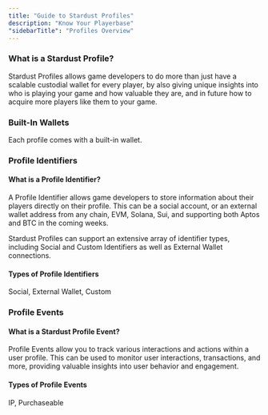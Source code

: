 ```yaml
---
title: "Guide to Stardust Profiles"
description: "Know Your Playerbase"
"sidebarTitle": "Profiles Overview"
---
```

### What is a Stardust Profile?
Stardust Profiles allows game developers to do more than just have a scalable custodial wallet for every player, by also giving unique insights into who is playing your game and how valuable they are, and in future how to acquire more players like them to your game. 

<CardGroup cols={3}>
<Card title="Understand who is playing your game" icon="address-card" iconType="duotone">
</Card>
<Card title="Leverage this data to grow your game with Stardust UA" icon="display-chart-up-circle-dollar" iconType="duotone">
</Card>
<Card title="Build player wallet controls securely into your game client" icon="key" iconType="duotone">
</Card>
</CardGroup>

### Built-In Wallets
Each profile comes with a built-in wallet.

### Profile Identifiers

#### What is a Profile Identifier?

A Profile Identifier allows game developers to store information about their players directly on their profile. This can be a social account, or an external wallet address from any chain, EVM, Solana, Sui, and supporting both Aptos and BTC in the coming weeks. 

Stardust Profiles can support an extensive array of identifier types, including Social and Custom Identifiers as well as External Wallet connections. 

#### Types of Profile Identifiers

Social, External Wallet, Custom

### Profile Events

#### What is a Stardust Profile Event?

Profile Events allow you to track various interactions and actions within a user profile. This can be used to monitor user interactions, transactions, and more, providing valuable insights into user behavior and engagement.

#### Types of Profile Events

IP, Purchaseable